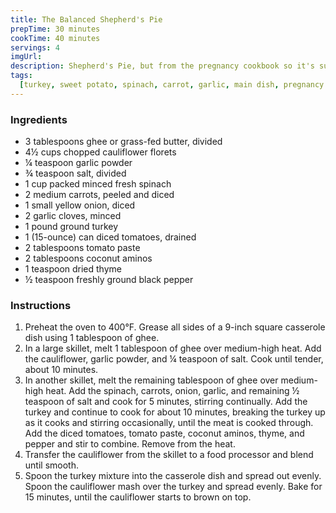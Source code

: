 ```yaml
---
title: The Balanced Shepherd's Pie
prepTime: 30 minutes
cookTime: 40 minutes
servings: 4
imgUrl:
description: Shepherd's Pie, but from the pregnancy cookbook so it's super baby approved.
tags:
  [turkey, sweet potato, spinach, carrot, garlic, main dish, pregnancy friendly]
---
```


### Ingredients

- 3 tablespoons ghee or grass-fed butter, divided
- 4½ cups chopped cauliflower florets
- ¼ teaspoon garlic powder
- ¾ teaspoon salt, divided
- 1 cup packed minced fresh spinach
- 2 medium carrots, peeled and diced
- 1 small yellow onion, diced
- 2 garlic cloves, minced
- 1 pound ground turkey
- 1 (15-ounce) can diced tomatoes, drained
- 2 tablespoons tomato paste
- 2 tablespoons coconut aminos
- 1 teaspoon dried thyme
- ½ teaspoon freshly ground black pepper

### Instructions

1. Preheat the oven to 400°F. Grease all sides of a 9-inch square casserole dish using 1 tablespoon of ghee.
1. In a large skillet, melt 1 tablespoon of ghee over medium-high heat. Add the cauliflower, garlic powder, and ¼ teaspoon of salt. Cook until tender, about 10 minutes.
1. In another skillet, melt the remaining tablespoon of ghee over medium-high heat. Add the spinach, carrots, onion, garlic, and remaining ½ teaspoon of salt and cook for 5 minutes, stirring continually. Add the turkey and continue to cook for about 10 minutes, breaking the turkey up as it cooks and stirring occasionally, until the meat is cooked through. Add the diced tomatoes, tomato paste, coconut aminos, thyme, and pepper and stir to combine. Remove from the heat.
1. Transfer the cauliflower from the skillet to a food processor and blend until smooth.
1. Spoon the turkey mixture into the casserole dish and spread out evenly. Spoon the cauliflower mash over the turkey and spread evenly. Bake for 15 minutes, until the cauliflower starts to brown on top.
